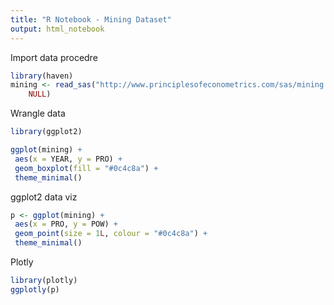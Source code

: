 ```yaml
---
title: "R Notebook - Mining Dataset"
output: html_notebook
---
```


Import data procedre
```r
library(haven)
mining <- read_sas("http://www.principlesofeconometrics.com/sas/mining.sas7bdat", 
    NULL)
```

Wrangle data
```r

library(ggplot2)

ggplot(mining) +
 aes(x = YEAR, y = PRO) +
 geom_boxplot(fill = "#0c4c8a") +
 theme_minimal()


```


ggplot2 data viz
```r
p <- ggplot(mining) +
 aes(x = PRO, y = POW) +
 geom_point(size = 1L, colour = "#0c4c8a") +
 theme_minimal()

```


Plotly
```r
library(plotly)
ggplotly(p)

```

